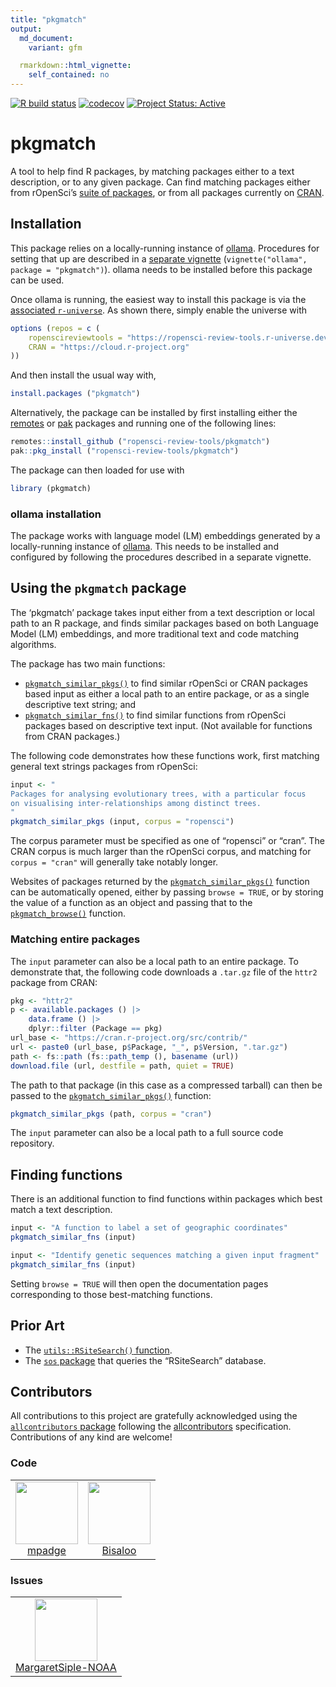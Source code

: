 ```yaml
---
title: "pkgmatch"
output:
  md_document:
    variant: gfm

  rmarkdown::html_vignette:
    self_contained: no
---
```


<!-- badges: start -->

[![R build
status](https://github.com/ropensci-review-tools/pkgmatch/workflows/R-CMD-check/badge.svg)](https://github.com/ropensci-review-tools/pkgmatch/actions?query=workflow%3AR-CMD-check)
[![codecov](https://codecov.io/gh/ropensci-review-tools/pkgmatch/branch/main/graph/badge.svg)](https://app.codecov.io/gh/ropensci-review-tools/pkgmatch)
[![Project Status:
Active](https://www.repostatus.org/badges/latest/active.svg)](https://www.repostatus.org/#active)
<!-- badges: end -->

# pkgmatch

A tool to help find R packages, by matching packages either to a text
description, or to any given package. Can find matching packages either from
rOpenSci's [suite of packages](https://ropensci.org/packages), or from all
packages currently on [CRAN](https://cran.r-project.org).

## Installation

This package relies on a locally-running instance of
[ollama](https://ollama.com). Procedures for setting that up are described in a
[separate vignette](https://docs.ropensci.org/pkgmatch/articles/ollama.html)
(`vignette("ollama", package = "pkgmatch")`). ollama needs to be installed
before this package can be used.

Once ollama is running, the easiest way to install this package is via the
[associated
`r-universe`](https://ropensci-review-tools.r-universe.dev/ui#builds). As shown
there, simply enable the universe with

```r
options (repos = c (
    ropenscireviewtools = "https://ropensci-review-tools.r-universe.dev",
    CRAN = "https://cloud.r-project.org"
))
```

And then install the usual way with,

```r
install.packages ("pkgmatch")
```

Alternatively, the package can be installed by first installing either the
[remotes](https://remotes.r-lib.org) or [pak](https://pak.r-lib.org/) packages
and running one of the following lines:


```r
remotes::install_github ("ropensci-review-tools/pkgmatch")
pak::pkg_install ("ropensci-review-tools/pkgmatch")
```

The package can then loaded for use with

```r
library (pkgmatch)
```

### ollama installation

The package works with language model (LM) embeddings generated by a 
locally-running instance of [ollama](https://ollama.com). This needs to be installed and configured
by following the procedures described in a separate vignette.

## Using the `pkgmatch` package

The 'pkgmatch' package takes input either from a text description or local path to an R
package, and finds similar packages based on both Language Model (LM)
embeddings, and more traditional text and code matching algorithms. 

The package has two main functions:

- [`pkgmatch_similar_pkgs()`](https://docs.ropensci.org/pkgmatch/reference/pkgmatch_similar_pkgs.html)
to find similar rOpenSci or CRAN packages based input as either a local path to
an entire package, or as a single descriptive text string; and
- [`pkgmatch_similar_fns()`](https://docs.ropensci.org/pkgmatch/reference/pkgmatch_similar_fns.html)
to find similar functions from rOpenSci packages based on descriptive text
input. (Not available for functions from CRAN packages.)

The following code demonstrates how these functions work, first matching
general text strings packages from rOpenSci:

```r
input <- "
Packages for analysing evolutionary trees, with a particular focus
on visualising inter-relationships among distinct trees.
"
pkgmatch_similar_pkgs (input, corpus = "ropensci")
```

The corpus parameter must be specified as one of "ropensci" or "cran". The CRAN
corpus is much larger than the rOpenSci corpus, and matching for `corpus =
"cran"` will generally take notably longer.

Websites of packages returned by the
[`pkgmatch_similar_pkgs()`](https://docs.ropensci.org/pkgmatch/reference/pkgmatch_similar_pkgs.html)
function can be automatically opened, either by passing `browse = TRUE`, or by
storing the value of a function as an object and passing that to the
[`pkgmatch_browse()`](https://docs.ropensci.org/pkgmatch/reference/pkgmatch_browse.html)
function.

### Matching entire packages

The `input` parameter can also be a local path to an entire package. To
demonstrate that, the following code downloads a `.tar.gz` file of the `httr2`
package from CRAN:

```r
pkg <- "httr2"
p <- available.packages () |>
    data.frame () |>
    dplyr::filter (Package == pkg)
url_base <- "https://cran.r-project.org/src/contrib/"
url <- paste0 (url_base, p$Package, "_", p$Version, ".tar.gz")
path <- fs::path (fs::path_temp (), basename (url))
download.file (url, destfile = path, quiet = TRUE)
```

The path to that package (in this case as a compressed tarball) can then be
passed to the
[`pkgmatch_similar_pkgs()`](https://docs.ropensci.org/pkgmatch/reference/pkgmatch_similar_pkgs.html)
function:

```r
pkgmatch_similar_pkgs (path, corpus = "cran")
```

The `input` parameter can also be a local path to a full source code
repository.

## Finding functions

There is an additional function to find functions within packages which best
match a text description.

```r
input <- "A function to label a set of geographic coordinates"
pkgmatch_similar_fns (input)
```

```r
input <- "Identify genetic sequences matching a given input fragment"
pkgmatch_similar_fns (input)
```

Setting `browse = TRUE` will then open the documentation pages corresponding to
those best-matching functions.

## Prior Art

- The [`utils::RSiteSearch()`
function](https://stat.ethz.ch/R-manual/R-devel/library/utils/html/RSiteSearch.html).
- The [`sos` package](https://github.com/sbgraves237/sos) that queries the
"RSiteSearch" database.

## Contributors



<!-- ALL-CONTRIBUTORS-LIST:START - Do not remove or modify this section -->
<!-- prettier-ignore-start -->
<!-- markdownlint-disable -->

All contributions to this project are gratefully acknowledged using the [`allcontributors` package](https://github.com/ropensci/allcontributors) following the [allcontributors](https://allcontributors.org) specification. Contributions of any kind are welcome!

### Code

<table>

<tr>
<td align="center">
<a href="https://github.com/mpadge">
<img src="https://avatars.githubusercontent.com/u/6697851?v=4" width="100px;" alt=""/>
</a><br>
<a href="https://github.com/ropensci-review-tools/pkgmatch/commits?author=mpadge">mpadge</a>
</td>
<td align="center">
<a href="https://github.com/Bisaloo">
<img src="https://avatars.githubusercontent.com/u/10783929?v=4" width="100px;" alt=""/>
</a><br>
<a href="https://github.com/ropensci-review-tools/pkgmatch/commits?author=Bisaloo">Bisaloo</a>
</td>
</tr>

</table>


### Issues

<table>

<tr>
<td align="center">
<a href="https://github.com/MargaretSiple-NOAA">
<img src="https://avatars.githubusercontent.com/u/73858992?u=7ea549d423535a74d69a75ff6303af35496290fb&v=4" width="100px;" alt=""/>
</a><br>
<a href="https://github.com/ropensci-review-tools/pkgmatch/issues?q=is%3Aissue+author%3AMargaretSiple-NOAA">MargaretSiple-NOAA</a>
</td>
</tr>

</table>

<!-- markdownlint-enable -->
<!-- prettier-ignore-end -->
<!-- ALL-CONTRIBUTORS-LIST:END -->
